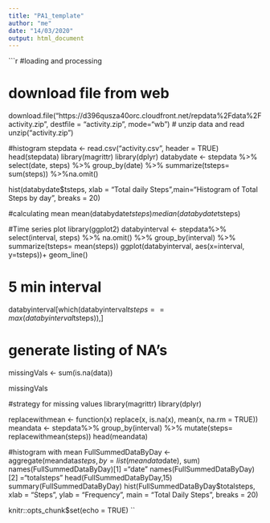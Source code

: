 ```yaml
---
title: "PA1_template"
author: "me"
date: "14/03/2020"
output: html_document
---
```


```r
#loading and processing

# download file from web
download.file("https://d396qusza40orc.cloudfront.net/repdata%2Fdata%2Factivity.zip", destfile = "activity.zip", mode="wb")
# unzip data and read 
unzip("activity.zip")

#histogram
stepdata <- read.csv("activity.csv", header = TRUE)
head(stepdata)
library(magrittr)
library(dplyr)
databydate <- stepdata %>% select(date, steps) %>% group_by(date) %>% summarize(tsteps= sum(steps)) %>%na.omit()

hist(databydate$tsteps, xlab = "Total daily Steps",main="Histogram of Total Steps by day", breaks = 20)

#calculating mean
mean(databydate$tsteps)
median(databydate$tsteps)

#Time series plot
library(ggplot2)
databyinterval <- stepdata%>% select(interval, steps) %>% na.omit() %>% group_by(interval) %>% summarize(tsteps= mean(steps)) 
ggplot(databyinterval, aes(x=interval, y=tsteps))+ geom_line()

# 5 min interval
databyinterval[which(databyinterval$tsteps== max(databyinterval$tsteps)),]

# generate listing of NA's
missingVals <- sum(is.na(data))

missingVals

#strategy for missing values
library(magrittr)
library(dplyr)

replacewithmean <- function(x) replace(x, is.na(x), mean(x, na.rm = TRUE))
meandata <- stepdata%>% group_by(interval) %>% mutate(steps= replacewithmean(steps))
head(meandata)

#histogram with mean
FullSummedDataByDay <- aggregate(meandata$steps, by=list(meandata$date), sum)
names(FullSummedDataByDay)[1] ="date"
names(FullSummedDataByDay)[2] ="totalsteps"
head(FullSummedDataByDay,15)
summary(FullSummedDataByDay)
hist(FullSummedDataByDay$totalsteps, xlab = "Steps", ylab = "Frequency", main = "Total Daily Steps", breaks = 20)

knitr::opts_chunk$set(echo = TRUE)
``